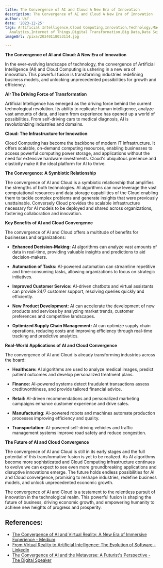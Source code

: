 ```yaml
---
title: The Convergence of AI and Cloud A New Era of Innovation
description: The Convergence of AI and Cloud A New Era of Innovation
author: Usf
date: '2023-12-25'
tags: Artificial Intelligence,Cloud Computing,Innovation,Technology,Machine Learning,Data
  Analytics,Internet of Things,Digital Transformation,Big Data,Data Science
imageUrl: /pixa/20240118053114.jpg

---
```

**The Convergence of AI and Cloud: A New Era of Innovation**

In the  ever-evolving landscape  of technology, the convergence of  Artificial Intelligence (AI) and Cloud Computing is ushering in a new era of innovation. This powerful fusion is transforming industries redefining business models, and unlocking unprecedented possibilities for growth and efficiency.

**AI: The Driving Force of Transformation**

Artificial Intelligence has emerged as the driving force behind the current technological  revolution. Its ability to replicate human intelligence, analyze vast  amounts of  data, and learn from experience has opened up a world of possibilities. From self-driving cars to medical diagnosis, AI is  revolutionizing industries and domains.

**Cloud: The Infrastructure for  Innovation**

Cloud Computing has become the backbone of modern IT infrastructure. It  offers scalable, on-demand computing resources, enabling businesses  to access powerful computing power storage, and applications without the need  for extensive hardware investments. Cloud's ubiquitous presence and elasticity make it  the  ideal platform for AI to thrive.

**The Convergence: A Symbiotic Relationship**

The  convergence of AI and Cloud is a  symbiotic relationship that amplifies the strengths  of both technologies. AI algorithms can now leverage the vast computational resources and data storage capabilities of the Cloud enabling them to tackle complex  problems and generate insights that were previously unattainable. Conversely Cloud  provides the scalable infrastructure necessary for AI models to be deployed and shared across organizations, fostering collaboration and innovation.

**Key Benefits of  AI  and Cloud Convergence**

The convergence  of  AI and Cloud offers a multitude of  benefits  for businesses and organizations:

- **Enhanced Decision-Making:** AI algorithms  can analyze  vast amounts of data in real-time, providing  valuable insights and predictions to aid decision-makers.

- **Automation of Tasks:** AI-powered  automation can streamline repetitive and time-consuming  tasks, allowing  organizations to focus on strategic initiatives.

- **Improved Customer Service:** AI-driven chatbots and virtual  assistants can provide 24/7 customer support, resolving queries quickly and efficiently.

- **New Product Development:** AI can accelerate the development of new products and services by analyzing market trends, customer preferences and competitive  landscapes.

-  **Optimized Supply Chain  Management:** AI can optimize supply chain operations, reducing costs and improving  efficiency  through real-time tracking  and predictive analytics.

**Real-World  Applications of AI and Cloud Convergence**

The convergence of AI and Cloud is already transforming industries across the board:

-  **Healthcare:** AI algorithms are used to analyze medical images, predict patient outcomes and develop personalized treatment plans.

- **Finance:** AI-powered systems detect fraudulent transactions assess creditworthiness, and provide tailored financial advice.

- **Retail:** AI-driven recommendations and personalized marketing campaigns enhance customer experience and drive  sales.

- **Manufacturing:** AI-powered robots and machines automate production processes improving efficiency and quality.

- **Transportation:** AI-powered self-driving  vehicles and traffic management systems improve road safety  and reduce  congestion.

**The Future of AI and Cloud Convergence**

The convergence of AI and Cloud is still  in its early stages  and the full potential of this transformative fusion is  yet to be realized. As AI  algorithms become more sophisticated and Cloud Computing infrastructure  continues to evolve we can expect to see even  more groundbreaking applications and disruptive innovations emerge. The future holds endless possibilities for AI and Cloud convergence, promising to reshape industries,  redefine business models, and unlock unprecedented economic growth.

The convergence of AI and Cloud is a testament to the relentless pursuit of innovation in the technological realm. This powerful fusion is shaping the  future  of business, driving economic growth, and empowering  humanity to achieve new heights  of progress and prosperity.

## References:
- [The Convergence of AI and Virtual Reality: A New Era of Immersive Experience - Medium](https://medium.com/aimonks/the-convergence-of-ai-and-virtual-reality-a-new-era-of-immersive-experience-89f7967a5f1f)
- [From Virtual Reality to Artificial Intelligence: The Evolution of Software - LinkedIn](https://www.linkedin.com/pulse/from-virtual-reality-artificial-intelligence-evolution-software)
- [The Convergence of AI and the Metaverse: A Futurist's Perspective - The Digital Speaker](https://www.thedigitalspeaker.com/convergence-ai-metaverse-futurists-perspective/)
